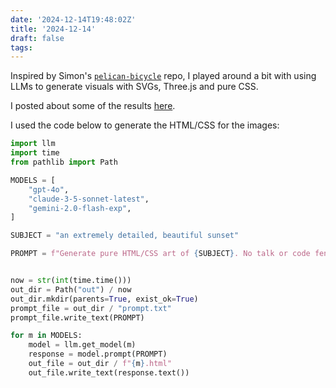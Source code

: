 ```yaml
---
date: '2024-12-14T19:48:02Z'
title: '2024-12-14'
draft: false
tags:
---
```



Inspired by Simon's [`pelican-bicycle`](https://github.com/simonw/pelican-bicycle) repo, I played around a bit with using LLMs to generate visuals with SVGs, Three.js and pure CSS.

I posted about some of the results [here](https://bsky.app/profile/danielcorin.com/post/3ldcpduhazk2g).

<BlueskyPost
  theme="dark"
  id="https://bsky.app/profile/danielcorin.com/post/3ldcpduhazk2g"
/>

I used the code below to generate the HTML/CSS for the images:

```python
import llm
import time
from pathlib import Path

MODELS = [
    "gpt-4o",
    "claude-3-5-sonnet-latest",
    "gemini-2.0-flash-exp",
]

SUBJECT = "an extremely detailed, beautiful sunset"

PROMPT = f"Generate pure HTML/CSS art of {SUBJECT}. No talk or code fences. Code only."


now = str(int(time.time()))
out_dir = Path("out") / now
out_dir.mkdir(parents=True, exist_ok=True)
prompt_file = out_dir / "prompt.txt"
prompt_file.write_text(PROMPT)

for m in MODELS:
    model = llm.get_model(m)
    response = model.prompt(PROMPT)
    out_file = out_dir / f"{m}.html"
    out_file.write_text(response.text())
```

